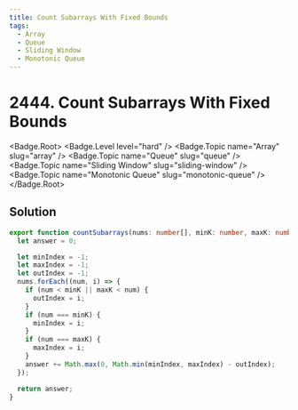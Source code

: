```yaml
---
title: Count Subarrays With Fixed Bounds
tags:
  - Array
  - Queue
  - Sliding Window
  - Monotonic Queue
---
```


# 2444. Count Subarrays With Fixed Bounds

<Badge.Root>
  <Badge.Level level="hard" />
  <Badge.Topic name="Array" slug="array" />
  <Badge.Topic name="Queue" slug="queue" />
  <Badge.Topic name="Sliding Window" slug="sliding-window" />
  <Badge.Topic name="Monotonic Queue" slug="monotonic-queue" />
</Badge.Root>

## Solution

```typescript filename="solution.ts" copy
export function countSubarrays(nums: number[], minK: number, maxK: number): number {
  let answer = 0;

  let minIndex = -1;
  let maxIndex = -1;
  let outIndex = -1;
  nums.forEach((num, i) => {
    if (num < minK || maxK < num) {
      outIndex = i;
    }
    if (num === minK) {
      minIndex = i;
    }
    if (num === maxK) {
      maxIndex = i;
    }
    answer += Math.max(0, Math.min(minIndex, maxIndex) - outIndex);
  });

  return answer;
}
```

<ProblemLink
  codingSite="leetcode"
  href="https://leetcode.com/problems/count-subarrays-with-fixed-bounds"
  title="Count Subarrays With Fixed Bounds"
/>
